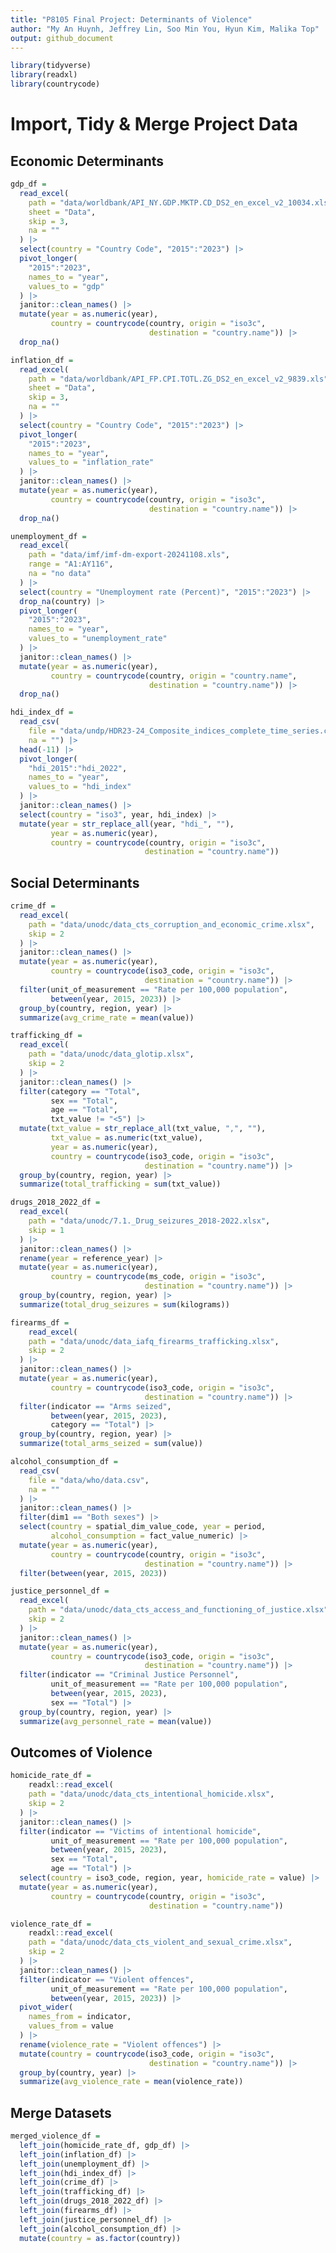 ```yaml
---
title: "P8105 Final Project: Determinants of Violence"
author: "My An Huynh, Jeffrey Lin, Soo Min You, Hyun Kim, Malika Top"
output: github_document
---
```


```r
library(tidyverse)
library(readxl)
library(countrycode)
```

# Import, Tidy & Merge Project Data

## Economic Determinants
```r
gdp_df = 
  read_excel(
    path = "data/worldbank/API_NY.GDP.MKTP.CD_DS2_en_excel_v2_10034.xls",
    sheet = "Data",
    skip = 3,
    na = ""
  ) |>
  select(country = "Country Code", "2015":"2023") |>
  pivot_longer(
    "2015":"2023",
    names_to = "year",
    values_to = "gdp"
  ) |>
  janitor::clean_names() |>
  mutate(year = as.numeric(year),
         country = countrycode(country, origin = "iso3c", 
                               destination = "country.name")) |>
  drop_na()

inflation_df = 
  read_excel(
    path = "data/worldbank/API_FP.CPI.TOTL.ZG_DS2_en_excel_v2_9839.xls",
    sheet = "Data",
    skip = 3,
    na = ""
  ) |>
  select(country = "Country Code", "2015":"2023") |>
  pivot_longer(
    "2015":"2023",
    names_to = "year",
    values_to = "inflation_rate"
  ) |>
  janitor::clean_names() |>
  mutate(year = as.numeric(year),
         country = countrycode(country, origin = "iso3c", 
                               destination = "country.name")) |>
  drop_na()

unemployment_df =
  read_excel(
    path = "data/imf/imf-dm-export-20241108.xls",
    range = "A1:AY116",
    na = "no data"
  ) |>
  select(country = "Unemployment rate (Percent)", "2015":"2023") |>
  drop_na(country) |>
  pivot_longer(
    "2015":"2023",
    names_to = "year",
    values_to = "unemployment_rate"
  ) |>
  janitor::clean_names() |>
  mutate(year = as.numeric(year),
         country = countrycode(country, origin = "country.name", 
                               destination = "country.name")) |>
  drop_na()

hdi_index_df =
  read_csv(
    file = "data/undp/HDR23-24_Composite_indices_complete_time_series.csv",
    na = "") |>
  head(-11) |>
  pivot_longer(
    "hdi_2015":"hdi_2022",
    names_to = "year",
    values_to = "hdi_index"
  ) |>
  janitor::clean_names() |>
  select(country = "iso3", year, hdi_index) |>
  mutate(year = str_replace_all(year, "hdi_", ""),
         year = as.numeric(year),
         country = countrycode(country, origin = "iso3c", 
                              destination = "country.name"))
```

## Social Determinants
```r
crime_df = 
  read_excel(
    path = "data/unodc/data_cts_corruption_and_economic_crime.xlsx",
    skip = 2
  ) |>
  janitor::clean_names() |>
  mutate(year = as.numeric(year), 
         country = countrycode(iso3_code, origin = "iso3c", 
                              destination = "country.name")) |>
  filter(unit_of_measurement == "Rate per 100,000 population",
         between(year, 2015, 2023)) |>
  group_by(country, region, year) |>
  summarize(avg_crime_rate = mean(value))

trafficking_df =
  read_excel(
    path = "data/unodc/data_glotip.xlsx",
    skip = 2
  ) |>
  janitor::clean_names() |>
  filter(category == "Total",
         sex == "Total",
         age == "Total",
         txt_value != "<5") |>
  mutate(txt_value = str_replace_all(txt_value, ",", ""),
         txt_value = as.numeric(txt_value), 
         year = as.numeric(year), 
         country = countrycode(iso3_code, origin = "iso3c",  
                              destination = "country.name")) |>
  group_by(country, region, year) |>
  summarize(total_trafficking = sum(txt_value))

drugs_2018_2022_df =
  read_excel(
    path = "data/unodc/7.1._Drug_seizures_2018-2022.xlsx",
    skip = 1
  ) |>
  janitor::clean_names() |>
  rename(year = reference_year) |>
  mutate(year = as.numeric(year), 
         country = countrycode(ms_code, origin = "iso3c",  
                              destination = "country.name")) |>
  group_by(country, region, year) |>
  summarize(total_drug_seizures = sum(kilograms))

firearms_df = 
    read_excel(
    path = "data/unodc/data_iafq_firearms_trafficking.xlsx",
    skip = 2
  ) |>
  janitor::clean_names() |>
  mutate(year = as.numeric(year), 
         country = countrycode(iso3_code, origin = "iso3c",  
                              destination = "country.name")) |>
  filter(indicator == "Arms seized",
         between(year, 2015, 2023),
         category == "Total") |>
  group_by(country, region, year) |>
  summarize(total_arms_seized = sum(value))

alcohol_consumption_df =
  read_csv(
    file = "data/who/data.csv", 
    na = ""
  ) |>
  janitor::clean_names() |>
  filter(dim1 == "Both sexes") |>
  select(country = spatial_dim_value_code, year = period, 
         alcohol_consumption = fact_value_numeric) |>
  mutate(year = as.numeric(year),
         country = countrycode(country, origin = "iso3c", 
                              destination = "country.name")) |>
  filter(between(year, 2015, 2023))

justice_personnel_df =
  read_excel(
    path = "data/unodc/data_cts_access_and_functioning_of_justice.xlsx",
    skip = 2
  ) |>
  janitor::clean_names() |>
  mutate(year = as.numeric(year), 
         country = countrycode(iso3_code, origin = "iso3c", 
                              destination = "country.name")) |>
  filter(indicator == "Criminal Justice Personnel",
         unit_of_measurement == "Rate per 100,000 population",
         between(year, 2015, 2023),
         sex == "Total") |>
  group_by(country, region, year) |>
  summarize(avg_personnel_rate = mean(value))
```

## Outcomes of Violence
```r
homicide_rate_df = 
    readxl::read_excel(
    path = "data/unodc/data_cts_intentional_homicide.xlsx",
    skip = 2
  ) |>
  janitor::clean_names() |>
  filter(indicator == "Victims of intentional homicide",
         unit_of_measurement == "Rate per 100,000 population",
         between(year, 2015, 2023),
         sex == "Total",
         age == "Total") |>
  select(country = iso3_code, region, year, homicide_rate = value) |>
  mutate(year = as.numeric(year),
         country = countrycode(country, origin = "iso3c",
                               destination = "country.name"))

violence_rate_df = 
    readxl::read_excel(
    path = "data/unodc/data_cts_violent_and_sexual_crime.xlsx",
    skip = 2
  ) |>
  janitor::clean_names() |>
  filter(indicator == "Violent offences",
         unit_of_measurement == "Rate per 100,000 population",
         between(year, 2015, 2023)) |>
  pivot_wider(
    names_from = indicator,
    values_from = value
  ) |>
  rename(violence_rate = "Violent offences") |>
  mutate(country = countrycode(iso3_code, origin = "iso3c",
                               destination = "country.name")) |>
  group_by(country, year) |>
  summarize(avg_violence_rate = mean(violence_rate)) 
```

## Merge Datasets
```r
merged_violence_df =
  left_join(homicide_rate_df, gdp_df) |>
  left_join(inflation_df) |>
  left_join(unemployment_df) |>
  left_join(hdi_index_df) |>
  left_join(crime_df) |>
  left_join(trafficking_df) |>
  left_join(drugs_2018_2022_df) |>
  left_join(firearms_df) |>
  left_join(justice_personnel_df) |>
  left_join(alcohol_consumption_df) |>
  mutate(country = as.factor(country))
```

